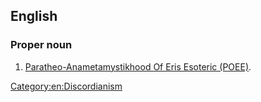 ==English==
{{wikipedia}}

===Proper noun===
{{head|en|proper noun}}

# {{lb|en|initialism}} [[w:POEE#POEE|Paratheo-Anametamystikhood Of Eris Esoteric (POEE)]].

[[Category:en:Discordianism]]